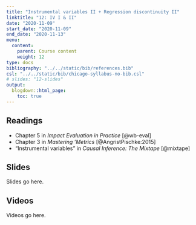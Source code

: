 ```yaml
---
title: "Instrumental variables II + Regression discontinuity II"
linktitle: "12: IV I & II"
date: "2020-11-09"
start_date: "2020-11-09"
end_date: "2020-11-13"
menu:
  content:
    parent: Course content
    weight: 12
type: docs
bibliography: "../../static/bib/references.bib"
csl: "../../static/bib/chicago-syllabus-no-bib.csl"
# slides: "12-slides"
output:
  blogdown::html_page:
    toc: true
---
```


## Readings

- <i class="fas fa-book"></i> Chapter 5 in *Impact Evaluation in Practice* [@wb-eval]
- <i class="fas fa-book"></i> Chapter 3 in *Mastering 'Metrics* [@AngristPischke:2015]
- <i class="fas fa-book"></i> "Instrumental variables" in *Causal Inference: The Mixtape* [@mixtape]


## Slides

Slides go here.


## Videos

Videos go here.
